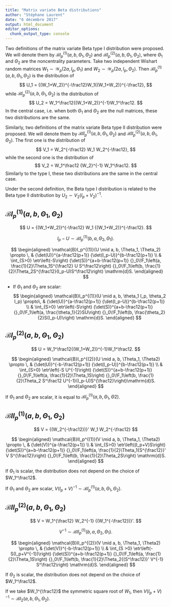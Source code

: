 ```yaml
---
title: "Matrix variate Beta distributions"
author: "Stéphane Laurent"
date: "6 décembre 2017"
output: html_document
editor_options: 
  chunk_output_type: console
---
```


$\newcommand{\etr}{\textrm{etr}}$

Two definitions of the matrix variate Beta type I distribution were proposed. 
We will denote them by $\mathcal{B}I_p^{(1)}(a,b,\Theta_1,\Theta_2)$ and 
$\mathcal{B}I_p^{(2)}(a,b,\Theta_1,\Theta_2)$, where $\Theta_1$ and $\Theta_2$ are the 
noncentrality parameters. 
Take two independent Wishart random matrices $W_1 \sim \mathcal{W}_p(2a, I_p, \Theta_1)$ 
and $W_2 \sim \mathcal{W}_p(2a, I_p, \Theta_2)$.
Then $\mathcal{B}I_p^{(1)}(a,b,\Theta_1,\Theta_2)$ is the distribution of 
$$
U_1 = {(W_1+W_2)}^{-\frac12}W_1{(W_1+W_2)}^{-\frac12},
$$
while $\mathcal{B}I_p^{(2)}(a,b,\Theta_1,\Theta_2)$ is the distribution of 
$$
U_2 = W_1^\frac12{(W_1+W_2)}^{-1}W_1^\frac12.
$$
In the central case, i.e. when both $\Theta_1$ and $\Theta_2$ are the null matrices, 
these two distributions are the same.

Similarly, two definitions of the matrix variate Beta type II distribution were proposed. 
We will denote them by $\mathcal{B}II_p^{(1)}(a,b,\Theta_1,\Theta_2)$ and 
$\mathcal{B}II_p^{(2)}(a,b,\Theta_1,\Theta_2)$. 
The first one is the distribution of 
$$
V_1 = W_2^{-\frac12} W_1 W_2^{-\frac12},
$$
while the second one is the distribution of 
$$
V_2 = W_1^\frac12 {W_2}^{-1} W_1^\frac12.
$$
Similarly to the type I, these two distributions are the same in the central case. 


Under the second definition, the Beta type I distribution is related to the Beta type II distribution by $U_2 \sim V_2{(I_p+V_2)}^{-1}$.


## $\mathcal{B}I_p^{(1)}(a, b, \Theta_1, \Theta_2)$

$$
U = {(W_1+W_2)}^{-\frac12} W_1 {(W_1+W_2)}^{-\frac12}.
$$

$$
I_p - U \sim \mathcal{B}I_p^{(1)}(b, a, \Theta_2, \Theta_1).
$$

$$
\begin{aligned}
\mathcal{B}I_p^{(1)}(U \mid a, b, \Theta_1, \Theta_2) \propto \, & 
{\det(U)}^{a-\frac12(p+1)} {\det(I_p-U)}^{b-\frac12(p+1)} \\
& \int_{S>0} \etr\left(-S\right)
{\det(S)}^{a+b-\frac12(p+1)}
{}_0\!F_1\left(a, \frac{1}{2}\Theta_1S^{\frac12} U S^\frac12\right)
{}_0\!F_1\left(b, \frac{1}{2}\Theta_2S^{\frac12}(I_p-U)S^\frac12\right)
\mathrm{d}S.
\end{aligned}
$$

- If $\Theta_1$ and $\Theta_2$ are scalar:
$$
\begin{aligned}
\mathcal{B}I_p^{(1)}(U \mid a, b, \theta_1 I_p, \theta_2 I_p) \propto\, & 
{\det(U)}^{a-\frac12(p+1)} {\det(I_p-U)}^{b-\frac12(p+1)} \\
& \int_{S>0} \etr\left(-S\right)
{\det(S)}^{a+b-\frac12(p+1)}
{}_0\!F_1\left(a, \frac{\theta_1}{2}SU\right)
{}_0\!F_1\left(b, \frac{\theta_2}{2}S(I_p-U)\right)
\mathrm{d}S.
\end{aligned}
$$


## $\mathcal{B}I_p^{(2)}(a, b, \Theta_1, \Theta_2)$

$$
U = W_1^\frac12{(W_1+W_2)}^{-1}W_1^\frac12.
$$

$$
\begin{aligned}
\mathcal{B}I_p^{(2)}(U \mid a, b, \Theta_1, \Theta2) \propto \, & 
 {\det(U)}^{-b-\frac12(p+1)}
{\det(I_p-U)}^{b-\frac12(p+1)} \\
& \int_{S>0}
\etr\left(-S U^{-1}\right)
{\det(S)}^{a+b-\frac12(p+1)} 
{}_0\!F_1\left(a, \frac{1}{2}\Theta_1S\right)
{}_0\!F_1\left(b, \frac{1}{2}\Theta_2 S^\frac12 U^{-1}(I_p-U)S^{\frac12}\right)\mathrm{d}S.
\end{aligned}
$$

If $\Theta_1$ and $\Theta_2$ are scalar, it is equal to 
$\mathcal{B}I_p^{(1)}(a, b, \Theta_1, \Theta2)$.

## $\mathcal{B}II_p^{(1)}(a,b,\Theta_1,\Theta_2)$

$$
V = {(W_2^{-\frac12})}' W_1 W_2^{-\frac12}
$$

$$
\begin{aligned}
\mathcal{B}II_p^{(1)}(V \mid a, b, \Theta_1, \Theta2) \propto \, & 
 {\det(V)}^{a-\frac12(p+1)} \\
&
\int_{S>0}
\etr\left((I_p+V)S\right)
{\det(S)}^{a+b-\frac12(p+1)} 
{}_0\!F_1\left(a, \frac{1}{2}\Theta_1{S^{\frac12}}' V S^{\frac12}\right)
{}_0\!F_1\left(b, \frac{1}{2}\Theta_2S\right) \mathrm{d}S.
\end{aligned}
$$

If $\Theta_1$ is scalar, the distribution does not depend on the choice of $W_1^\frac12$. 

If $\Theta_1$ and $\Theta_2$ are scalar, 
$V{(I_p+V)}^{-1} \sim \mathcal{B}I_p^{(1)}(a,b,\Theta_1,\Theta_2)$.


## $\mathcal{B}II_p^{(2)}(a,b,\Theta_1,\Theta_2)$

$$
V = W_1^{\frac12} W_2^{-1} {(W_1^{-\frac12})}'.
$$

$$
V^{-1} \sim \mathcal{B}II_p^{(1)}(b,a,\Theta_2,\Theta_1).
$$

$$
\begin{aligned}
\mathcal{B}II_p^{(2)}(V \mid a, b, \Theta_1, \Theta2) \propto \, & 
 {\det(V)}^{-b-\frac12(p+1)} \\ 
& \int_{S >0}
\etr\left(-S(I_p+V^{-1})\right)
{\det(S)}^{a+b-\frac12(p+1)}  
{}_0\!F_1\left(a, \frac{1}{2}\Theta_1S\right)
{}_0\!F_1\left(b, \frac{1}{2}\Theta_2{(S^\frac12)}' V^{-1} S^\frac12\right)
\mathrm{d}S.
\end{aligned}
$$

If $\Theta_2$ is scalar, the distribution does not depend on the choice of $W_1^\frac12$. 

If we take $W_1^{\frac12}$ the symmetric square root of $W_1$, then
$V{(I_p+V)}^{-1} \sim \mathcal{B}I_2(a,b,\Theta_1,\Theta_2)$.
